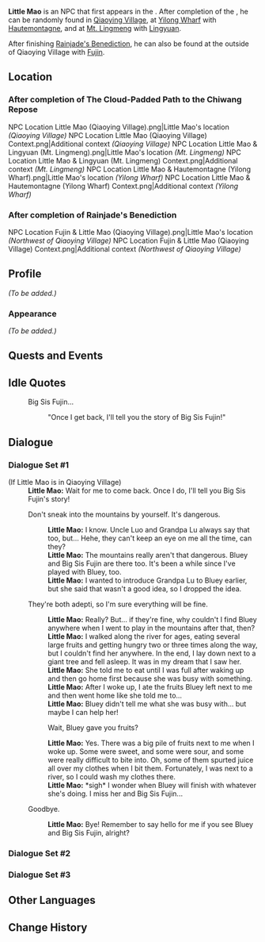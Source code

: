 {{Meta
<!-- Remove this template after adding the missing info -->
|missing_NPC_profile  = yes
}}
{{Stub|Check for open-world dialogue and idle quote before completing [[Qiaoying of the Sacred Mountain]], possibly between step 2 and 6.}}
{{Character Infobox
|type             = Open-World NPC
|image            = NPC Little Mao.png
|realname         = <!-- Optional, if different from in-game name -->
|deceased         = <!-- Past (for deceased prior to events of the game) or free response -->
|region           = Liyue<!-- Character's home/main nation -->
|location         = Liyue<!-- Nation where you can find the character in the game -->
|affiliation      = 
|title            = 

|ancestry         = <!-- Clan/family -->
|father           = 
|mother           = 
|spouse           = 
|sibling          = 
|child            = 
|relative         = 

|voiceEN          = 
|voiceCN          = 
|voiceJP          = 
|voiceKR          = 
}}
'''Little Mao''' is an NPC that first appears in the {{Quest|Chenyu's Blessings of Sunken Jade}}. After completion of the {{Quest|The Cloud-Padded Path to the Chiwang Repose}}, he can be randomly found in [[Qiaoying Village]], at [[Yilong Wharf]] with [[Hautemontagne]], and at [[Mt. Lingmeng]] with [[Lingyuan]].

After finishing [[Rainjade's Benediction]], he can also be found at the outside of Qiaoying Village with [[Fujin]].

==Location==
===After completion of The Cloud-Padded Path to the Chiwang Repose===
<gallery>
NPC Location Little Mao (Qiaoying Village).png|Little Mao's location ''(Qiaoying Village)''
NPC Location Little Mao (Qiaoying Village) Context.png|Additional context ''(Qiaoying Village)''
NPC Location Little Mao & Lingyuan (Mt. Lingmeng).png|Little Mao's location ''(Mt. Lingmeng)''
NPC Location Little Mao & Lingyuan (Mt. Lingmeng) Context.png|Additional context ''(Mt. Lingmeng)''
NPC Location Little Mao & Hautemontagne (Yilong Wharf).png|Little Mao's location ''(Yilong Wharf)''
NPC Location Little Mao & Hautemontagne (Yilong Wharf) Context.png|Additional context ''(Yilong Wharf)''
</gallery>

===After completion of Rainjade's Benediction===
<gallery>
NPC Location Fujin & Little Mao (Qiaoying Village).png|Little Mao's location ''(Northwest of Qiaoying Village)''
NPC Location Fujin & Little Mao (Qiaoying Village) Context.png|Additional context ''(Northwest of Qiaoying Village)''
</gallery>

==Profile==
<!--Detailed story/lore information goes here.-->
''(To be added.)''

===Appearance===
<!--Keep appearance section short and concise. Limit to 2 paragraphs with 3-4 sentences each.-->
''(To be added.)''

==Quests and Events==
{{Quests and Events}}

==Idle Quotes==
<!-- In Qiaoying Village -->
{{Dialogue Start}}
: {{DIcon|Idle}} Big Sis Fujin...
:: {{A|VO Little Mao 02.ogg}} "Once I get back, I'll tell you the story of Big Sis Fujin!"
{{Dialogue End}}

==Dialogue==
===Dialogue Set #1===
{{Dialogue Start}}
;(If Little Mao is in Qiaoying Village)
:'''Little Mao:''' Wait for me to come back. Once I do, I'll tell you Big Sis Fujin's story!
:{{DIcon}} Don't sneak into the mountains by yourself. It's dangerous.
::'''Little Mao:''' I know. Uncle Luo and Grandpa Lu always say that too, but... Hehe, they can't keep an eye on me all the time, can they?
::'''Little Mao:''' The mountains really aren't that dangerous. Bluey and Big Sis Fujin are there too. It's been a while since I've played with Bluey, too.
::'''Little Mao:''' I wanted to introduce Grandpa Lu to Bluey earlier, but she said that wasn't a good idea, so I dropped the idea.
:{{DIcon}} They're both adepti, so I'm sure everything will be fine.
::'''Little Mao:''' Really? But... if they're fine, why couldn't I find Bluey anywhere when I went to play in the mountains after that, then?
::'''Little Mao:''' I walked along the river for ages, eating several large fruits and getting hungry two or three times along the way, but I couldn't find her anywhere. In the end, I lay down next to a giant tree and fell asleep. It was in my dream that I saw her.
::'''Little Mao:''' She told me to eat until I was full after waking up and then go home first because she was busy with something.
::'''Little Mao:''' After I woke up, I ate the fruits Bluey left next to me and then went home like she told me to...
::'''Little Mao:''' Bluey didn't tell me what she was busy with... but maybe I can help her!
::{{DIcon}} Wait, Bluey gave you fruits?
::'''Little Mao:''' Yes. There was a big pile of fruits next to me when I woke up. Some were sweet, and some were sour, and some were really difficult to bite into. Oh, some of them spurted juice all over my clothes when I bit them. Fortunately, I was next to a river, so I could wash my clothes there.
::'''Little Mao:''' *sigh* I wonder when Bluey will finish with whatever she's doing. I miss her and Big Sis Fujin...
:{{DIcon}} Goodbye.
::'''Little Mao:''' Bye! Remember to say hello for me if you see Bluey and Big Sis Fujin, alright?
{{Dialogue End}}

===Dialogue Set #2===
{{Transclude|Lingyuan|Dialogue Set #1}}

===Dialogue Set #3===
{{Transclude|Hautemontagne|Dialogue Set #2}}
<!--
==Event Dialogue==
===Event Name===
{{Dialogue Start}}
:'''{{subst:#titleparts:{{subst:PAGENAME}}}}:'''
{{Dialogue End}}
-->
==Other Languages==
{{Other Languages|default_hidden=1
|en       = Little Mao
|zhs      = 小茂
|zhs_rm   = Xiǎo Mào
|zht      = 小茂
|zht_rm   = Xiǎo Mào
|ja       = マオくん
|ja_rm    = Mao-kun
|ko       = {{tt|무|茂}}월
|es       = Mao
|fr       = Mao
|ru       = Мао
|th       = Mao
|vi       = Tiểu Mao
|de       = Mao
|id       = Mao
|pt       = Pequeno Mao
|tr       = Küçük Mao
|it       = Piccolo Mao
}}

==Change History==
{{Change History|4.4}}
<!--
==References==
{{Reflist}}
-->